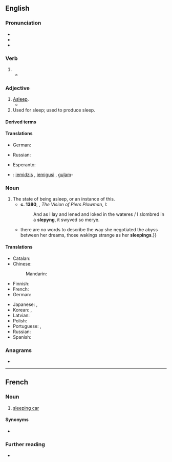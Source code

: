 ==English==

===Pronunciation===
* {{IPA|en|/ˈsliːpɪŋ/}}
* {{audio|en|en-us-sleeping.ogg|Audio (US)}}
* {{rhymes|en|iːpɪŋ}}

===Verb===
{{head|en|verb form}}

# {{present participle of|en|sleep|nocat=1}}
#* {{quote-book|en|year=1963|author={{w|Margery Allingham}}|title={{w|The China Governess}}
|chapter=20|url=http://openlibrary.org/works/OL2004261W
|passage=&lsquo;No. I only opened the door a foot and put my head in. The street lamps shine into that room. I could see him. He was all right. '''Sleeping''' like a great grampus. Poor, poor chap.’}}

===Adjective===
{{en-adj|-}}

# [[asleep|Asleep]].
#* {{quote-journal|en|date=2013-07-19|author=[http://www.theguardian.com/profile/iansample Ian Sample]
|volume=189|issue=6|page=34|magazine={{w|The Guardian Weekly}}
|title=[http://www.theguardian.com/lifeandstyle/2013/jul/08/irregular-bedtimes-affect-childrens-brains Irregular bedtimes may affect children's brains]
|passage=Irregular bedtimes may disrupt healthy brain development in young children, according to a study of intelligence and '''sleeping''' habits.&nbsp; &para;&nbsp;Going to bed at a different time each night affected girls more than boys, but both fared worse on mental tasks than children who had a set bedtime, researchers found.}}
# Used for sleep; used to produce sleep.

====Derived terms====
{{der3|en|title=Terms derived from ''sleeping'' (adj)
|sleeping bag
|Sleeping Beauty
|sleeping car
|sleeping hours
|sleeping pill
|sleeping policeman
|sleeping room
}}

====Translations====
{{trans-see|asleep}}

{{trans-top|used for sleep; used to produce sleep}}
* German: {{t+|de|Schlaf|alt=Schlaf-}} {{qualifier|prefix}}
{{trans-mid}}
* Russian: {{t+|ru|спа́льный|m|sc=Cyrl}}
{{trans-bottom}}

{{checktrans-top}}
* Esperanto: {{t-check|eo|dormanta}}
{{trans-mid}}
* {{ttbc|lv}}: [[iemidzis]] {{g|m}}, [[iemigusi]] {{g|f}}, [[guļam]]-
{{trans-bottom}}

===Noun===
{{en-noun|~}}

# The state of being asleep, or an instance of this.
#* '''c. 1380''', {{w|William Langland}}, ''The Vision of Piers Plowman'', I:
#*: And as I lay and lened and loked in the wateres / I slombred in a '''slepyng''', it swyved so merye.
#* {{quote-book|en|year=1995|author=Angela Carter|title=The Bloody Chamber and Other Stories|page=144|passage={{...}} there are no words to describe the way she negotiated the abyss between her dreams, those wakings strange as her '''sleepings'''.}}

====Translations====
{{trans-top|state or act of being asleep}}
* Catalan: {{t+|ca|dormint|m}}
* Chinese:
*: Mandarin: {{t+|cmn|睡眠|tr=shuìmián|sc=Hani}}
* Finnish: {{t+|fi|nukkuminen}}
* French: {{t+|fr|sommeil|m}}
* German: {{t+|de|Schlaf|m}}
{{trans-mid}}
* Japanese: {{t+|ja|睡眠|tr=すいみん, suimin|sc=Jpan}}, {{t+|ja|眠り|tr=ねむり, nemuri|sc=Jpan}}
* Korean: {{t+|ko|잠}}, {{t+|ko|수면}}
* Latvian: {{t|lv|gulēšana|f}}
* Polish: {{t+|pl|spanie|n}}
* Portuguese: {{t+|pt|sono|m}}, {{t|pt|dormida|f}}
* Russian: {{t+|ru|сон|m}}
* Spanish: {{t+|es|durmiendo|m}}
{{trans-bottom}}

===Anagrams===
* {{anagrams|en|a=eegilnps|peelings|speeling}}

----

==French==

===Noun===
{{fr-noun|m}}

# [[sleeping car]]

====Synonyms====
* {{l|fr|wagon-lit}}

===Further reading===
* {{R:TLFi}}